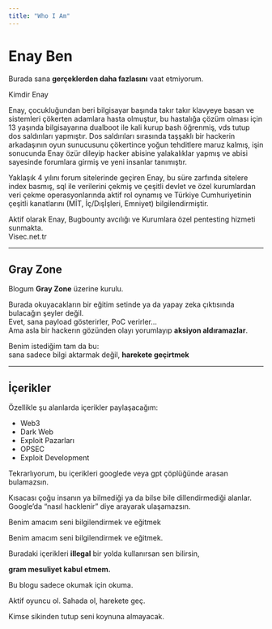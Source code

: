 ```yaml
---
title: "Who I Am"
---
```


# Enay Ben

Burada sana **gerçeklerden daha fazlasını** vaat etmiyorum.

<Frame>
  Kimdir Enay
</Frame>

Enay, çocukluğundan beri bilgisayar başında takır takır klavyeye basan ve sistemleri çökerten adamlara hasta olmuştur, bu hastalığa çözüm olması için 13 yaşında bilgisayarına dualboot ile kali kurup bash öğrenmiş, vds tutup dos saldırıları yapmıştır. Dos saldırıları sırasında taşşaklı bir hackerin arkadaşının oyun sunucusunu çökertince yoğun tehditlere maruz kalmış, işin sonucunda Enay özür dileyip hacker abisine yalakalıklar yapmış ve abisi sayesinde forumlara girmiş ve yeni insanlar tanımıştır.

Yaklaşık 4 yılını forum sitelerinde geçiren Enay, bu süre zarfında sitelere index basmış, sql ile verilerini çekmiş ve çeşitli devlet ve özel kurumlardan veri çekme operasyonlarında aktif rol oynamış ve Türkiye Cumhuriyetinin çeşitli kanatlarını (MİT, İç/Dışİşleri, Emniyet) bilgilendirmiştir.

Aktif olarak Enay, Bugbounty avcılığı ve Kurumlara özel pentesting hizmeti sunmakta.\
Visec.net.tr

---

## Gray Zone

Blogum **Gray Zone** üzerine kurulu.

Burada okuyacakların bir eğitim setinde ya da yapay zeka çıktısında bulacağın şeyler değil.\
Evet, sana payload gösterirler, PoC verirler…\
Ama asla bir hackerın gözünden olayı yorumlayıp **aksiyon aldıramazlar**.

Benim istediğim tam da bu:\
sana sadece bilgi aktarmak değil, **harekete geçirtmek**

---

## İçerikler

Özellikle şu alanlarda içerikler paylaşacağım:

- Web3
- Dark Web
- Exploit Pazarları
- OPSEC
- Exploit Development

Tekrarlıyorum, bu içerikleri googlede veya gpt çöplüğünde arasan bulamazsın.

Kısacası çoğu insanın ya bilmediği ya da bilse bile dillendirmediği alanlar.\
Google’da “nasıl hacklenir” diye arayarak ulaşamazsın.

Benim amacım seni bilgilendirmek ve eğitmek

<Danger>
  Benim amacım seni bilgilendirmek ve eğitmek.

  Buradaki içerikleri **illegal** bir yolda kullanırsan sen bilirsin,

  **gram mesuliyet kabul etmem.**
</Danger>

<Danger>
  Bu blogu sadece okumak için okuma.

  Aktif oyuncu ol. Sahada ol, harekete geç.

  Kimse sikinden tutup seni koynuna almayacak.
</Danger>